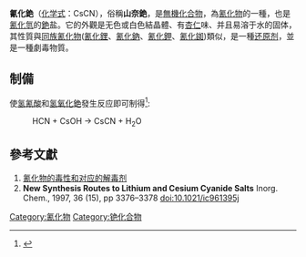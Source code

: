 {{citecheck}}
{{Expert|time=2015-12-14T03:44:01+00:00}}
{{Chembox
|Name = 氰化銫
|IUPACName = Caesium cyanide
|CustomizedImage =[[File:Cs+.svg|x35px]] [[File:Cyanid-Ion.svg|63px]]
|OtherNames =山奈銫
|Section1 ={{Chembox Identifiers
| CASNo = 21159-32-0
| CASNo_Ref = {{cascite|changed|??}}
}}
|Section2 ={{Chembox Properties
|Formula = CsCN
|MolarMass = 163 g/mol
|Appearance = 白色固體
|Density =
|Solubility = 
|MeltingPt = 
|BoilingPt = 
|RefractIndex = 無數據}}|Section7 ={{Chembox Hazards|Main Hazard = 极毒|LD50 = 5 mg/kg<ref>Bernard Martel. ''Chemical Risk Analysis: A Practical Handbook''. Kogan, '''2004''', page 361. ISBN 1-903996-65-1.</ref>|NFPA-H = 4|NFPA-F = 0|NFPA-R = 0}}
|Section8 ={{Chembox Related|OtherCpds=[[氰化氢|氰化氢]]<br />{{鹼金屬相關化學品|氰化物}}}} 
}}
'''氰化銫'''（[[化学式|化学式]]：CsCN），俗稱'''山奈銫'''，是[[無機化合物|無機化合物]]，為[[氰化物|氰化物]]的一種，也是[[氰化氫|氰化氫]]的[[銫|銫]]盐。它的外觀是无色或白色結晶體、有[[杏仁|杏仁]]味、并且易溶于水的固体，其性質與[[同族|同族]][[氰化物|氰化物]]([[氰化鋰|氰化鋰]]、[[氰化鈉|氰化鈉]]、[[氰化鉀|氰化鉀]]、[[氰化銣|氰化銣]])類似，是一種[[还原剂|还原剂]]，並是一種劇毒物質。

==  制備  ==
使[[氢氰酸|氢氰酸]]和[[氢氧化銫|氢氧化銫]]發生反应即可制得<ref name="化工辭典">{{Cite web |url=http://dict.chemyq.com/xz/xz5/49907dllsa.htm |title=化工辭典 氰化銫 |accessdate=2011-08-07 |archive-date=2016-03-04 |archive-url=https://web.archive.org/web/20160304122444/http://dict.chemyq.com/xz/xz5/49907dllsa.htm |dead-url=no }}</ref>:
:HCN + CsOH → CsCN + H<sub>2</sub>O

== 參考文獻 ==
# [http://www.inchem.org/documents/antidote/antidote/ant02.htm 氰化物的毒性和对应的解毒剂] {{Wayback|url=http://www.inchem.org/documents/antidote/antidote/ant02.htm |date=20170725193745 }}{{en icon}}
#'''New Synthesis Routes to Lithium and Cesium Cyanide Salts''' Inorg. Chem., 1997, 36 (15), pp 3376–3378 [[doi:10.1021/ic961395j|doi:10.1021/ic961395j]]
{{reflist}}

{{銫化合物}}
{{氰化物}}

[[Category:氰化物|Category:氰化物]]
[[Category:铯化合物|Category:铯化合物]]


{{inorganic-compound-stub}}